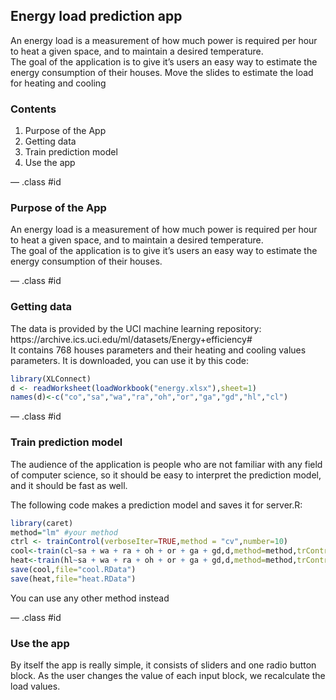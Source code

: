 ## Energy load prediction app

An energy load is a measurement of how much power is required per hour to heat a given space, and to maintain a desired temperature.   
The goal of the application is to give it's users an easy way to estimate the energy consumption of their houses. Move the slides to estimate the load for heating and cooling


### Contents

1. Purpose of the App
2. Getting data
3. Train prediction model
4. Use the app

--- .class #id 

### Purpose of the App


An energy load is a measurement of how much power is required per hour to heat a given space, and to maintain a desired temperature.   
The goal of the application is to give it's users an easy way to estimate the energy consumption of their houses.

--- .class #id 

### Getting data


The data is provided by the UCI machine learning repository: https://archive.ics.uci.edu/ml/datasets/Energy+efficiency#   
It contains 768 houses parameters and their heating and cooling values parameters.
It is downloaded, you can use it by this code:

```r
library(XLConnect)
d <- readWorksheet(loadWorkbook("energy.xlsx"),sheet=1)
names(d)<-c("co","sa","wa","ra","oh","or","ga","gd","hl","cl")
```


--- .class #id 

### Train prediction model

The audience of the application is people who are not familiar with any field of computer science, so it should be easy to interpret the prediction model, and it should be fast as well.
   
The following code makes a prediction model and saves it for server.R:
```r
library(caret)
method="lm" #your method
ctrl <- trainControl(verboseIter=TRUE,method = "cv",number=10)
cool<-train(cl~sa + wa + ra + oh + or + ga + gd,d,method=method,trControl = ctrl)
heat<-train(hl~sa + wa + ra + oh + or + ga + gd,d,method=method,trControl = ctrl)
save(cool,file="cool.RData")
save(heat,file="heat.RData")
```
You can use any other method instead

--- .class #id 

### Use the app

By itself the app is really simple, it consists of sliders and one radio button block. As the user changes the value of each input block, we recalculate the load values.
